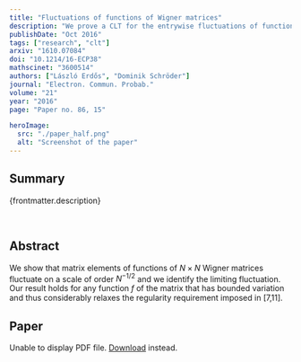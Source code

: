 ```yaml
---
title: "Fluctuations of functions of Wigner matrices"
description: "We prove a CLT for the entrywise fluctuations of functions of random matrices. The use of Pleijel's formula makes our result applicable to all functions of bounded variation."
publishDate: "Oct 2016"
tags: ["research", "clt"]
arxiv: "1610.07084"
doi: "10.1214/16-ECP38"
mathscinet: "3600514"
authors: ["László Erdős", "Dominik Schröder"]
journal: "Electron. Commun. Probab."
volume: "21"
year: "2016"
page: "Paper no. 86, 15"

heroImage:
  src: "./paper_half.png"
  alt: "Screenshot of the paper"
---
```



## Summary

{frontmatter.description}

<br />

## Abstract

We show that matrix elements of functions of $N\times N$ Wigner matrices fluctuate on a scale of order $N^{-1/2}$ and we identify the limiting fluctuation. Our result holds for any function $f$ of the matrix that has bounded variation and thus considerably relaxes the regularity requirement imposed in [7,11].

## Paper

<object data={paper} type="application/pdf" width="100%" height="800px">
	<p>
		Unable to display PDF file.
		<a href={`https://arxiv.com/pdf/${frontmatter.arxiv}.pdf`}>Download</a>
		instead.
	</p>
</object>

